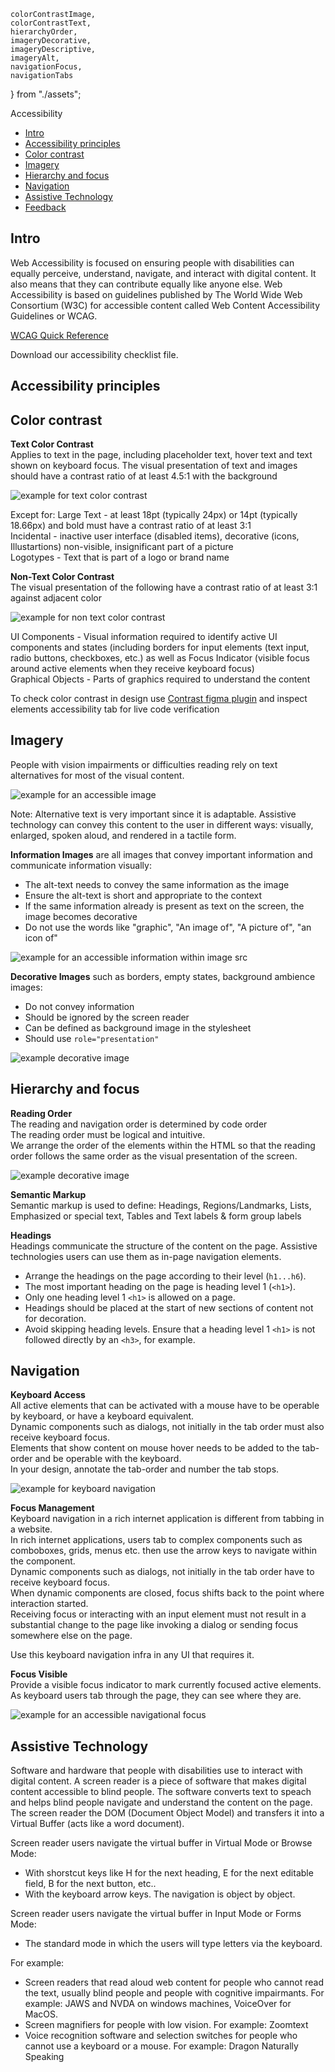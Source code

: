     colorContrastImage,
    colorContrastText,
    hierarchyOrder,
    imageryDecorative,
    imageryDescriptive,
    imageryAlt,
    navigationFocus,
    navigationTabs
} from "./assets";

<Meta
    title="Foundations/Accessibility"
/>

<ComponentName withFoundationBackground>
    Accessibility
</ComponentName>

- [Intro](#intro)
- [Accessibility principles](#accessibility-principles)
- [Color contrast](color-contrast)
- [Imagery](#Imagery)
- [Hierarchy and focus](#hierarchy-and-focus)
- [Navigation](#navigation)
- [Assistive Technology](#assistive-technology)
- [Feedback](#feedback)

## Intro
Web Accessibility is focused on ensuring people with disabilities can equally perceive, understand, navigate, and interact with digital content. It also means that they can contribute equally like anyone else.
Web Accessibility is based on guidelines published by The World Wide Web Consortium (W3C) for accessible content called Web Content Accessibility Guidelines or WCAG.

[WCAG Quick Reference](https://www.w3.org/WAI/WCAG21/quickref/?currentsidebar=%23col_customize#principle1)

<Tip title="Get our Accessibility checklist">Download our accessibility checklist file.</Tip>

## Accessibility principles
<PrinciplesAccesability/>

## Color contrast
__Text Color Contrast__<br/>
Applies to text in the page, including placeholder text, hover text and text shown on keyboard focus.
The visual presentation of text and images should have a contrast ratio of at least 4.5:1 with the background

<Frame className="monday-storybook-frame--no-border monday-storybook-frame--no-gutter">
    <img src={colorContrastText} alt="example for text color contrast"/>
</Frame>

Except for:
Large Text - at least 18pt (typically 24px) or 14pt (typically 18.66px) and bold must have a contrast ratio of at least 3:1<br/>
Incidental - inactive user interface (disabled items), decorative (icons, Illustartions) non-visible, insignificant part of a picture<br/>
Logotypes - Text that is part of a logo or brand name

__Non-Text Color Contrast__<br/>
The visual presentation of the following have a contrast ratio of at least 3:1 against adjacent color

<Frame className="monday-storybook-frame--no-border monday-storybook-frame--no-gutter">
    <img src={colorContrastImage} alt="example for non text color contrast"/>
</Frame>

UI Components - Visual information required to identify active UI components and states (including borders for input elements (text input, radio buttons, checkboxes, etc.) as well as Focus Indicator (visible focus around active elements when they receive keyboard focus)<br/>
Graphical Objects - Parts of graphics required to understand the content

<Tip title="Use color contrast tools for code and design">To check color contrast in design use <a
    href="https://www.figma.com/community/plugin/748533339900865323/Contrast" target="_blank">Contrast figma
    plugin</a> and inspect elements accessibility tab for live code verification</Tip>

## Imagery
People with vision impairments or difficulties reading rely on text alternatives for most of the visual content.

<Frame className="monday-storybook-frame--no-border monday-storybook-frame--no-gutter">
    <img src={imageryAlt} alt="example for an accessible image"/>
</Frame>

Note: Alternative text is very important since it is adaptable. Assistive technology can convey this content to the user in different ways: visually, enlarged, spoken aloud,  and rendered in a tactile form.

__Information Images__ are all images that convey important information and communicate information visually:
* The alt-text needs to convey the same information as the image
* Ensure the alt-text is short and appropriate to the context
* If the same information already is present as text on the screen, the image becomes decorative
* Do not use the words like "graphic", "An image of", "A picture of", "an icon of"

<Frame className="monday-storybook-frame--no-border monday-storybook-frame--no-gutter">
    <img src={imageryDescriptive} alt="example for an accessible information within image src"/>
</Frame>

__Decorative Images__ such as borders, empty states, background ambience images:
* Do not convey information
* Should be ignored by the screen reader
* Can be defined as background image in the stylesheet
* Should use ``role="presentation"``

<Frame className="monday-storybook-frame--no-border monday-storybook-frame--no-gutter">
    <img src={imageryDecorative} alt="example decorative image" role="presentation"/>
</Frame>

## Hierarchy and focus
__Reading Order__<br/>
The reading and navigation order is determined by code order<br/>
The reading order must be logical and intuitive.<br/>
We arrange the order of the elements within the HTML so that the reading order follows the same order as the visual presentation of the screen.

<Frame className="monday-storybook-frame--no-border monday-storybook-frame--no-gutter">
    <img src={hierarchyOrder} alt="example decorative image" role="presentation"/>
</Frame>

__Semantic Markup__<br/>
Semantic markup is used to define: Headings, Regions/Landmarks, Lists, Emphasized or special text, Tables and
Text labels & form group labels

__Headings__<br/>
Headings communicate the structure of the content on the page. Assistive technologies users can use them as in-page navigation elements.
* Arrange the headings on the page according to their level (``h1...h6``).
* The most important heading on the page is heading level 1 (``<h1>``).
* Only one heading level 1 ``<h1>`` is allowed on a page.
* Headings should be placed at the start of new sections of content not for decoration.
* Avoid skipping heading levels. Ensure that a heading level 1 ``<h1>`` is not followed directly by an ``<h3>``, for example.

## Navigation
__Keyboard Access__<br/>
All active elements that can be activated with a mouse have to be operable by keyboard, or have a keyboard equivalent.<br/>
Dynamic components such as dialogs, not initially in the tab order must also receive keyboard focus.<br/>
Elements that show content on mouse hover needs to be added to the tab-order and be operable with the keyboard.<br/>
In your design, annotate the tab-order and number the tab stops.

<Frame className="monday-storybook-frame--no-border monday-storybook-frame--no-gutter">
    <img src={navigationTabs} alt="example for keyboard navigation" role="presentation"/>
</Frame>

__Focus Management__<br/>
Keyboard navigation in a rich internet application is different from tabbing in a website.<br/>
In rich internet applications, users tab to complex components such as comboboxes, grids, menus etc. then use the arrow keys to navigate within the component.<br/>
Dynamic components such as dialogs, not initially in the tab order have to receive keyboard focus.<br/>
When dynamic components are closed, focus shifts back to the point where interaction started.<br/>
Receiving focus or interacting with an input element must not result in a substantial change to the page like invoking a dialog or sending focus somewhere else on the page.

<Tip title="We got you covered with tab navigation">Use this keyboard navigation infra in any UI that requires it.</Tip>

__Focus Visible__<br/>
Provide a visible focus indicator to mark currently focused active elements.<br/>
As keyboard users tab through the page, they can see where they are.

<Frame className="monday-storybook-frame--no-border monday-storybook-frame--no-gutter">
    <img src={navigationFocus} alt="example for an accessible navigational focus" role="presentation"/>
</Frame>

## Assistive Technology
Software and hardware that people with disabilities use to interact with digital content.
A screen reader is a piece of software that makes digital content accessible to blind people. The software converts text to speach and helps blind people navigate and understand the content on the page.
The screen reader the DOM (Document Object Model)  and transfers it into a Virtual Buffer (acts like a word document).

Screen reader users navigate the virtual buffer in Virtual Mode or Browse Mode:
* With shorstcut keys like H for the next heading, E for the next editable field, B for the next button, etc..
* With the keyboard arrow  keys. The navigation is object by object.

Screen reader users navigate the virtual buffer in Input Mode or Forms Mode:
* The standard mode in which the users will type letters via the keyboard.

For example:
* Screen readers that read aloud web content for people who cannot read the text, usually blind people and people with cognitive impairmants. For example: JAWS and NVDA on windows machines,  VoiceOver for MacOS.
* Screen magnifiers for people with low vision. For example: Zoomtext
* Voice recognition software and selection switches for people who cannot use a keyboard or a mouse. For example: Dragon Naturally Speaking